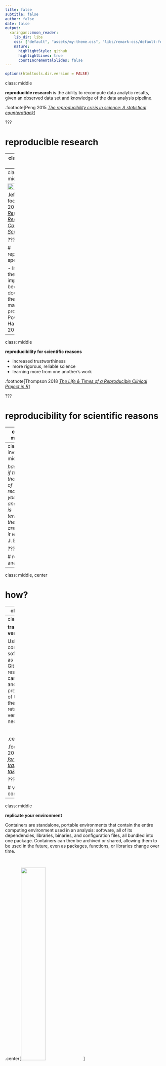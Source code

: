 ```yaml
---
title: false
subtitle: false
author: false
date: false
output:
  xaringan::moon_reader:
    lib_dir: libs
    css: ["default", "assets/my-theme.css", "libs/remark-css/default-fonts.css"]
    nature:
      highlightStyle: github
      highlightLines: true
      countIncrementalSlides: false
---
```


```r
options(htmltools.dir.version = FALSE)
```


class: middle

**reproducible research** is the ability to recompute data analytic results, given an observed data set and knowledge of the data analysis pipeline.

.footnote[Peng 2015 [*The reproducibility crisis in science: A statistical counterattack*](https://doi.org/10.1111/j.1740-9713.2015.00827.x)]

???

# reproducible research


---
class: middle, inverse

Replicating studies remains the gold standard for rigorous scientific research, but reproducibility is increasingly viewed as a *minimum standard* that all scientists should strive toward.

.footnote[Alson and Rick 2021 [*A Beginner's Guide to Conducting Reproducible Research*](https://doi.org/10.1002/bes2.1801)]


???

# minimum standard

---
class: center, middle

<img src="assets/figures/peng_2011.png" width="100%"></img>

.left-footnote[Peng 2011 [*Reproducible Research in Computational Science*](10.1126/science.1213847)]

???

# reproducibility spectrum

- including the code is important because it documents the decision-making process Powers and Hampton 2019


---
class: middle

**reproducibility for scientific reasons**

* increased trustworthiness
* more rigorous, reliable science
* learning more from one another's work

  
.footnote[Thompson 2018 [*The Life & Times of a Reproducible Clinical Project in R*](https://bit.ly/jlt-rmed2018)]

???

# reproducibility for scientific reasons

---
class: middle

**reproducibility for personal reasons**

- helps researchers remember how and why they did *x*
- enables researchers to quickly and simply modify figures, tables, etc.
- enables quick reconfiguration of previously conducted research tasks

  
.footnote[Alson and Rick 2021 [*A Beginner's Guide to Conducting Reproducible Research*](https://doi.org/10.1002/bes2.1801)]

???

# reproducibility for personal reasons

---
class: inverse, middle

*basically, if the thought of redoing your analyses is terrifying then you are doing it wrong*  
<br>
J. Bryan

???

# redoing analyses

---
class: middle, center

# how?


---
class: middle

most basic principle for reproducible research is to **do everything via code**

* downloading data from the web
* converting an Excel file to CSV
* renaming columns or variables
* omitting bad samples or data points

*...do all of these programatically*

.footnote[Broman 2016 [*Steps toward reproducible research*](https://bit.ly/jsm2016)]

???

# everything by code


---
class: middle


**track your versions**  

Using version-control software such as Git and GitHub, researchers can document and share the precise version of the tools that they use, and retrieve specific versions as necessary.

<br>

.center[<img src="assets/figures/gitlab-logo-gray-rgb.png" width="40%"></img>]

.footnote[Perkel 2018 [*A toolkit for data transparency takes shape*](https://doi.org/10.1038/d41586-018-05990-5)]

???

# version control


---
class: middle

**replicate your environment**  

Containers are standalone, portable environments that contain the entire computing environment used in an analysis: software, all of its dependencies, libraries, binaries, and configuration files, all bundled into one package. Containers can then be archived or shared, allowing them to be used in the future, even as packages, functions, or libraries change over time.

<br>

.center[<img src="assets/figures/horizontal-logo-monochromatic-white.png" width="40%"></img>]

.footnote[Alson and Rick 2021 [*A Beginner's Guide to Conducting Reproducible Research*](https://doi.org/10.1002/bes2.1801)]

???

# containers


---
background-image: url(assets/figures/gitlab_docker_data.png)
background-position: 50% 50%
background-size: 80%


???

# git_docker_data


---
class: middle, inverse

*It's not thinking, 'This is easiest for myself right now.' It's thinking, 'When I'm working on this next week, next month, right before I graduate — how do I set myself up so that it’s easier later?'*  
<br>
J. Lowndes


.footnote[Perkel 2018 [*A toolkit for data transparency takes shape*](https://doi.org/10.1038/d41586-018-05990-5)]

???

# thinking ahead


---
class: middle

...back to the data

Borrowing an economics term, Leonelli (2015)<sup>1</sup> refers to transferable research data as "fungible objects" defined by "their portability and their prospective usefulness as evidence" (p. 810)<sup>2</sup>


.footnote[
[1] Leonelli 2015 [*What counts as scientific data? A relational framework*](https://doi.org/10.1086/684083)  
[2] Pasquetto et al. 2019 [*Uses and Reuses of Scientific Data: The Data Creators' Advantage*](https://doi.org/10.1162/99608f92.fc14bf2d)
]

???

# data as fungible objects


---
background-image: url('assets/figures/fair.png')
background-size: 80%

.footnote[Wilkinson et al. 2016 [*The FAIR Guiding Principles for scientific data management and stewardship*](https://doi.org/10.1038/sdata.2016.18)]

???

# FAIR


---
class: middle

a call to action: **cite the data**

*Baker, S. and A. Davidson. 2021. Gunnison's Prairie Dog Restoration Experiment (GPDREx): Vegetation Cover Data from the Sevilleta National Wildlife Refuge, New Mexico (2011-2016) ver 226096. Environmental Data Initiative. https://doi.org/10.6073/pasta/696c2d207b59556dd39d44eb656dda23*


???

# cite the data
